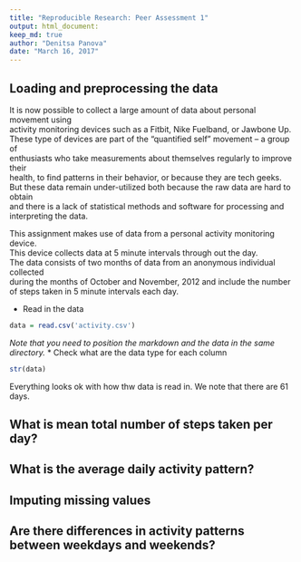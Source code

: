 ```yaml
---
title: "Reproducible Research: Peer Assessment 1"
output: html_document:
keep_md: true
author: "Denitsa Panova"
date: "March 16, 2017"
---
```



## Loading and preprocessing the data
It is now possible to collect a large amount of data about personal movement using   
activity monitoring devices such as a Fitbit, Nike Fuelband, or Jawbone Up.   
These type of devices are part of the “quantified self” movement – a group of   
enthusiasts who take measurements about themselves regularly to improve their   
health, to find patterns in their behavior, or because they are tech geeks.   
But these data remain under-utilized both because the raw data are hard to obtain   
and there is a lack of statistical methods and software for processing and interpreting the data.  
  
This assignment makes use of data from a personal activity monitoring device.  
This device collects data at 5 minute intervals through out the day.   
The data consists of two months of data from an anonymous individual collected   
during the months of October and November, 2012 and include the number of steps taken in 5 minute intervals each day.  

* Read in the data
``` r
data = read.csv('activity.csv')
```

_Note that you need to position the markdown and the data in the same directory._
* Check what are the data type for each column 
```r
str(data)
```
Everything looks ok with how thw data is read in. We note that there are 61 days.


## What is mean total number of steps taken per day?



## What is the average daily activity pattern?



## Imputing missing values



## Are there differences in activity patterns between weekdays and weekends?
